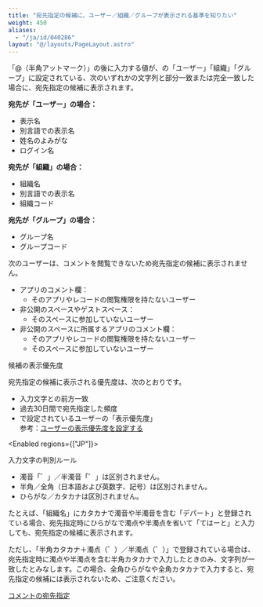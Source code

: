 ```yaml
---
title: "宛先指定の候補に、ユーザー／組織／グループが表示される基準を知りたい"
weight: 450
aliases:
  - "/ja/id/040286"
layout: "@/layouts/PageLayout.astro"
---
```




「@（半角アットマーク）」の後に入力する値が、<SlashUi />の「ユーザー」「組織」「グループ」に設定されている、次のいずれかの文字列と部分一致または完全一致した場合に、宛先指定の候補に表示されます。

<b>宛先が「ユーザー」の場合：</b>

* 表示名
* 別言語での表示名
* 姓名のよみがな
* ログイン名

<b>宛先が「組織」の場合：</b>

* 組織名
* 別言語での表示名
* 組織コード

<b>宛先が「グループ」の場合：</b>

* グループ名
* グループコード

<Note>
次のユーザーは、コメントを閲覧できないため宛先指定の候補に表示されません。

* アプリのコメント欄：
  * そのアプリやレコードの閲覧権限を持たないユーザー
* 非公開のスペースやゲストスペース：
  * そのスペースに参加していないユーザー
* 非公開のスペースに所属するアプリのコメント欄：
  * そのアプリやレコードの閲覧権限を持たないユーザー
  * そのスペースに参加していないユーザー  

</Note>

<Heading id="general_address_candidate_10">候補の表示優先度</Heading>

宛先指定の候補に表示される優先度は、次のとおりです。

* 入力文字との前方一致  
* 過去30日間で宛先指定した頻度  
* <SlashUi />で設定されているユーザーの「表示優先度」  
  参考：[ユーザーの表示優先度を設定する](/general/ja/id/020254.html)

<Enabled regions={["JP"]}>

<Heading id="general_address_candidate_20">入力文字の判別ルール</Heading>

* 濁音「゛」／半濁音「゜」は区別されません。
* 半角／全角（日本語および英数字、記号）は区別されません。
* ひらがな／カタカナは区別されません。

たとえば、「組織名」にカタカナで濁音や半濁音を含む「デパート」と登録されている場合、宛先指定時にひらがなで濁点や半濁点を省いて「てはーと」と入力しても、宛先指定の候補に表示されます。  

ただし、「半角カタカナ＋濁点（゛）／半濁点（゜）」で登録されている場合は、宛先指定時に濁点や半濁点を含む半角カタカナで入力したときのみ、文字列が一致したとみなします。この場合、全角ひらがなや全角カタカナで入力すると、宛先指定の候補には表示されないため、ご注意ください。  

</Enabled>

<Reference>

[コメントの宛先指定](/k/ja/id/040291.html)

</Reference>

